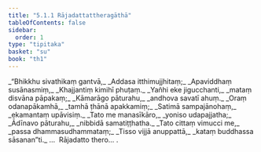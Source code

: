 ```yaml
---
title: "5.1.1 Rājadattattheragāthā"
tableOfContents: false
sidebar:
  order: 1
type: "tipitaka"
basket: "su"
book: "th1"
---
```



<DynamicBreadcrumb />

<Division number="315" book="th1">

<Paragraph number="567" type="verses" book="th1">
_“Bhikkhu sivathikaṃ gantvā,_  
_Addasa itthimujjhitaṃ;_  
_Apaviddhaṃ susānasmiṃ,_  
_Khajjantiṃ kimihī phuṭaṃ._  

</Paragraph>

</Division>
<Division number="316" book="th1">

<Paragraph number="568" type="verses" book="th1">
_Yañhi eke jigucchanti,_  
_mataṃ disvāna pāpakaṃ;_  
_Kāmarāgo pāturahu,_  
_andhova savatī ahuṃ._  

</Paragraph>

</Division>
<Division number="317" book="th1">

<Paragraph number="569" type="verses" book="th1">
_Oraṃ odanapākamhā,_  
_tamhā ṭhānā apakkamiṃ;_  
_Satimā sampajānohaṃ,_  
_ekamantaṃ upāvisiṃ._  

</Paragraph>

</Division>
<Division number="318" book="th1">

<Paragraph number="570" type="verses" book="th1">
_Tato me manasīkāro,_  
_yoniso udapajjatha;_  
_Ādīnavo pāturahu,_  
_nibbidā samatiṭṭhatha._  

</Paragraph>

</Division>
<Division number="319" book="th1">

<Paragraph number="571" type="verses" book="th1">
_Tato cittaṃ vimucci me,_  
_passa dhammasudhammataṃ;_  
_Tisso vijjā anuppattā,_  
_kataṃ buddhassa sāsanan”ti._  


</Paragraph>
</Division>

<Paragraph number="572" type="center" book="th1">
…  Rājadatto thero… .
</Paragraph>